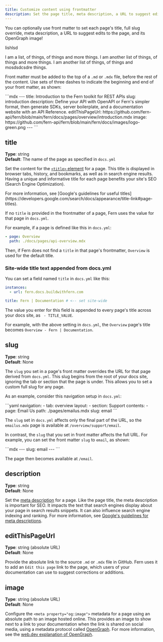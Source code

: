 ---
title: Customize content using frontmatter
description: Set the page title, meta description, a URL to suggest edits to the page, and its OpenGraph image by using frontmatter.
---

You can optionally use front matter to set each page's title, full slug override, meta description, a URL to suggest edits to the page, and its OpenGraph image!

lishlsd

I am a list, of things, of things and more things.
I am another list of things, of things and more things.
I am another list of things, of things and mosdsdcsdre things.

Front matter must be added to the top of a `.md` or `.mdx` file, before the rest of the content. Use sets of three dashes to indicate the beginning and end of your front matter, as shown:

<CodeBlock title="Example front matter">
```mdx
---
title: Introduction to the Fern toolkit for REST APIs
slug: introduction
description: Define your API with OpenAPI or Fern's simpler format, then generate SDKs, server boilerplate, and a documentation website with an API Reference. 
editThisPageUrl: https://github.com/fern-api/fern/blob/main/fern/docs/pages/overview/introduction.mdx
image: https://github.com/fern-api/fern/blob/main/fern/docs/images/logo-green.png
---
```

</CodeBlock>

## title

**Type**: string<br />
**Default**: The name of the page as specified in `docs.yml`

Set the content for the [`<title>` element](https://web.dev/learn/html/document-structure#document_title) for a page. This title is displayed in browser tabs, history, and bookmarks, as well as in search engine results. Having a unique and informative title for each page benefits your site's SEO (Search Engine Optimization).

<Tip title="Tip">
  For more information, see [Google's guidelines for useful
  titles](https://developers.google.com/search/docs/appearance/title-link#page-titles).
</Tip>

If no `title` is provided in the frontmatter of a page, Fern uses the value for that page in `docs.yml`.

For example, if a page is defined like this in `docs.yml`:

<CodeBlock title="docs.yml">

```yaml
- page: Overview
  path: ./docs/pages/api-overview.mdx
```

</CodeBlock>

Then, if Fern does not find a `title` in that page's frontmatter, `Overview` is used for the default title.

### Site-wide title text appended from docs.yml

You can set a field named `title` in `docs.yml` like this:

<CodeBlock title='docs.yml'>

```yaml
instances:
  - url: fern.docs.buildwithfern.com

title: Fern | Documentation # <-- set site-wide
```

</CodeBlock>

The value you enter for this field is appended to every page's title across your docs site, as ` - TITLE_VALUE`.

For example, with the above setting in `docs.yml`, the `Overview` page's title becomes `Overview - Fern | Documentation`.

## slug

**Type**: string<br />
**Default**: None

The `slug` you set in a page's front matter overrides the URL for that page derived from `docs.yml`. This slug begins from the root of your docs site, ignoring the tab or section that the page is under. This allows you to set a custom full slug for any page.

As an example, consider this navigation setup in `docs.yml`:

<CodeBlock title='docs.yml navigation example'>
```yaml
navigation:
  - tab: overview
    layout:
      - section: Support
        contents:
          - page: Email Us
            path: ./pages/emailus.mdx
            slug: email
```
</CodeBlock>

The `slug` set in `docs.yml` affects only the final part of the URL, so the `emailus.mdx` page is available at `/overview/support/email`.

In contrast, the `slug` that you set in front matter affects the full URL. For example, you can set the front matter `slug` to `email`, as shown:

<CodeBlock title='Front matter in emailus.mdx'>
```mdx
---
slug: email
---
```
</CodeBlock>

The page then becomes available at `/email`. 

## description
  
**Type**: string<br />
**Default**: None

Set the [meta description](https://web.dev/learn/html/metadata#description) for a page. Like the page title, the meta description is important for SEO. It impacts the text that search engines display about your page in search results snippets. It can also influence search engine indexing and ranking. For more information, see [Google's guidelines for meta descriptions](https://developers.google.com/search/docs/appearance/snippet#meta-descriptions).

## editThisPageUrl

**Type**: string (absolute URL)<br />
**Default**: None

Provide the absolute link to the source `.md` or `.mdx` file in GitHub. Fern uses it to add an `Edit this page` link to the page, which users of your documentation can use to suggest corrections or additions.

## image

**Type**: string (absolute URL)<br />
**Default**: None

Configure the `<meta property="og:image">` metadata for a page using an absolute path to an image hosted online. This provides an image to show next to a link to your documentation when the link is shared on social media, using a metadata protocol called [OpenGraph](https://ogp.me/). For more information, see the [web.dev explanation of OpenGraph](https://web.dev/learn/html/metadata#open_graph).
